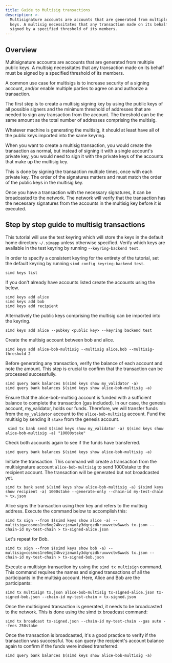 ```yaml
---
title: Guide to Multisig transactions
description: >-
  Multisignature accounts are accounts that are generated from multiple public
  keys. A multisig necessitates that any transaction made on its behalf must be
  signed by a specified threshold of its members.
---
```


## Overview

Multisignature accounts are accounts that are generated from multiple public keys. A multisig necessitates that any transaction made on its behalf must be signed by a specified threshold of its members.

A common use case for multisigs is to increase security of a signing account, and/or enable multiple parties to agree on and authorize a transaction.

The first step is to create a multisig signing key by using the public keys of all possible signers and the minimum threshold of addresses that are needed to sign any transaction from the account. The threshold can be the same amount as the total number of addresses comprising the multisig.

Whatever machine is generating the multisig, it should at least have all of the public keys imported into the same keyring.

When you want to create a multisig transaction, you would create the transaction as normal, but instead of signing it with a single account's private key, you would need to sign it with the private keys of the accounts that make up the multisig key.

This is done by signing the transaction multiple times, once with each private key. The order of the signatures matters and must match the order of the public keys in the multisig key.

Once you have a transaction with the necessary signatures, it can be broadcasted to the network. The network will verify that the transaction has the necessary signatures from the accounts in the multisig key before it is executed.

## Step by step guide to multisig transactions

This tutorial will use the test keyring which will store the keys in the default home directory `~/.simapp` unless otherwise specified.
Verify which keys are available in the test keyring by running `--keyring-backend test`.

In order to specify a consistent keyring for the entirety of the tutorial, set the default keyring by running `simd config keyring-backend test`.

```shell
simd keys list
```

If you don't already have accounts listed create the accounts using the below.

```shell
simd keys add alice
simd keys add bob
simd keys add recipient
```

Alternatively the public keys comprising the multisig can be imported into the keyring.

```shell
simd keys add alice --pubkey <public key> --keyring backend test
```

Create the multisig account between bob and alice.

```shell
simd keys add alice-bob-multisig --multisig alice,bob --multisig-threshold 2
```

Before generating any transaction, verify the balance of each account and note the amount. This step is crucial to confirm that the transaction can be processed successfully.

```shell
simd query bank balances $(simd keys show my_validator -a)
simd query bank balances $(simd keys show alice-bob-multisig -a)
```

Ensure that the alice-bob-multisig account is funded with a sufficient balance to complete the transaction (gas included). In our case, the genesis account, my\_validator, holds our funds. Therefore, we will transfer funds from the `my_validator` account to the `alice-bob-multisig` account.
Fund the multisig by sending it `stake` from the genesis account.

```shell
 simd tx bank send $(simd keys show my_validator -a) $(simd keys show alice-bob-multisig -a) "10000stake"
```

Check both accounts again to see if the funds have transferred.

```shell
simd query bank balances $(simd keys show alice-bob-multisig -a)
```

Initiate the transaction. This command will create a transaction from the multisignature account `alice-bob-multisig` to send 1000stake to the recipient account. The transaction will be generated but not broadcasted yet.

```shell
simd tx bank send $(simd keys show alice-bob-multisig -a) $(simd keys show recipient -a) 1000stake --generate-only --chain-id my-test-chain > tx.json
```

Alice signs the transaction using their key and refers to the multisig address. Execute the command below to accomplish this:

```shell
simd tx sign --from $(simd keys show alice -a) --multisig=cosmos1re6mg24kvzjzmwmly3dqrqzdkruxwvctw8wwds tx.json --chain-id my-test-chain > tx-signed-alice.json
```

Let's repeat for Bob.

```shell
simd tx sign --from $(simd keys show bob -a) --multisig=cosmos1re6mg24kvzjzmwmly3dqrqzdkruxwvctw8wwds tx.json --chain-id my-test-chain > tx-signed-bob.json
```

Execute a multisign transaction by using the `simd tx multisign` command. This command requires the names and signed transactions of all the participants in the multisig account. Here, Alice and Bob are the participants:

```shell
simd tx multisign tx.json alice-bob-multisig tx-signed-alice.json tx-signed-bob.json --chain-id my-test-chain > tx-signed.json
```

Once the multisigned transaction is generated, it needs to be broadcasted to the network. This is done using the simd tx broadcast command:

```shell
simd tx broadcast tx-signed.json --chain-id my-test-chain --gas auto --fees 250stake
```

Once the transaction is broadcasted, it's a good practice to verify if the transaction was successful. You can query the recipient's account balance again to confirm if the funds were indeed transferred:

```shell
simd query bank balances $(simd keys show alice-bob-multisig -a)
```
